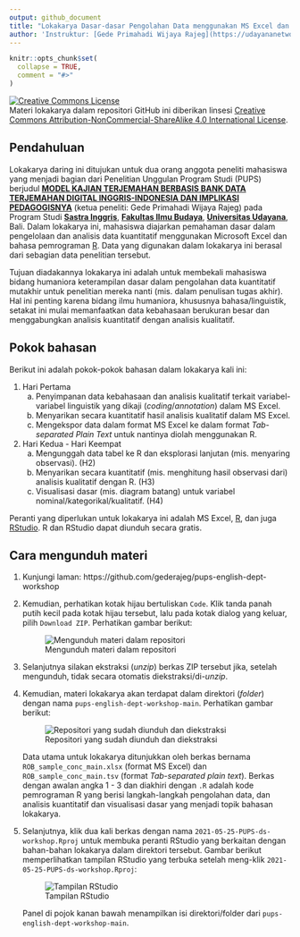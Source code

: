 ```yaml
---
output: github_document
title: "Lokakarya Dasar-dasar Pengolahan Data menggunakan MS Excel dan R - Penelitian Unggulan Program Studi (PUPS) "
author: 'Instruktur: [Gede Primahadi Wijaya Rajeg](https://udayananetworking.unud.ac.id/lecturer/880-gede-primahadi-wijaya-rajeg) <a itemprop="sameAs" content="https://orcid.org/0000-0002-2047-8621" href="https://orcid.org/0000-0002-2047-8621" target="orcid.widget" rel="noopener noreferrer" style="vertical-align:top;"><img src="https://orcid.org/sites/default/files/images/orcid_16x16.png" style="width:1em;margin-right:.5em;" alt="ORCID iD icon"></a>'
---
```


<!-- README.md is generated from README.Rmd. Please edit that file -->

```r
knitr::opts_chunk$set(
  collapse = TRUE,
  comment = "#>"
)
```


<a rel="license" href="http://creativecommons.org/licenses/by-nc-sa/4.0/"><img alt="Creative Commons License" style="border-width:0" src="https://i.creativecommons.org/l/by-nc-sa/4.0/88x31.png" /></a><br />Materi lokakarya dalam repositori GitHub ini diberikan linsesi <a rel="license" href="http://creativecommons.org/licenses/by-nc-sa/4.0/">Creative Commons Attribution-NonCommercial-ShareAlike 4.0 International License</a>.

<!-- badges: start -->
<!-- badges: end -->

## Pendahuluan

Lokakarya daring ini ditujukan untuk dua orang anggota peneliti mahasiswa yang menjadi bagian dari Penelitian Unggulan Program Studi (PUPS) berjudul [__MODEL KAJIAN TERJEMAHAN BERBASIS BANK DATA TERJEMAHAN DIGITAL INGGRIS-INDONESIA DAN IMPLIKASI PEDAGOGISNYA__](https://udayananetworking.unud.ac.id/lecturer/research/880-gede-primahadi-wijaya-rajeg/a-model-for-translation-study-based-on-english-indonesian-translation-database-and-its-pedagogical-implication-1179) (ketua peneliti: Gede Primahadi Wijaya Rajeg) pada Program Studi [__Sastra Inggris__](https://sasing.unud.ac.id), [__Fakultas Ilmu Budaya__](https://fib.unud.ac.id), [__Universitas Udayana__](https://www.unud.ac.id), Bali. Dalam lokakarya ini, mahasiswa diajarkan pemahaman dasar dalam pengelolaan dan analisis data kuantitatif menggunakan Microsoft Excel dan bahasa pemrograman [R](https://www.r-project.org). Data yang digunakan dalam lokakarya ini berasal dari sebagian data penelitian tersebut.

Tujuan diadakannya lokakarya ini adalah untuk membekali mahasiswa bidang humaniora keterampilan dasar dalam pengolahan data kuantitatif mutakhir untuk penelitian mereka nanti (mis. dalam penulisan tugas akhir). Hal ini penting karena bidang ilmu humaniora, khususnya bahasa/linguistik, setakat ini mulai memanfaatkan data kebahasaan berukuran besar dan menggabungkan analisis kuantitatif dengan analisis kualitatif.

## Pokok bahasan

Berikut ini adalah pokok-pokok bahasan dalam lokakarya kali ini:

1) Hari Pertama
    a) Penyimpanan data kebahasaan dan analisis kualitatif terkait variabel-variabel linguistik yang dikaji (*coding*/*annotation*) dalam MS Excel.
    a) Menyarikan secara kuantitatif hasil analisis kualitatif dalam MS Excel.
    a) Mengekspor data dalam format MS Excel ke dalam format *Tab-separated Plain Text* untuk nantinya diolah menggunakan R.
1) Hari Kedua - Hari Keempat
    a) Mengunggah data tabel ke R dan eksplorasi lanjutan (mis. menyaring observasi). (H2)
    a) Menyarikan secara kuantitatif (mis. menghitung hasil observasi dari) analisis kualitatif dengan R. (H3)
    a) Visualisasi dasar (mis. diagram batang) untuk variabel nominal/kategorikal/kualitatif. (H4)

Peranti yang diperlukan untuk lokakarya ini adalah MS Excel, [R](https://cran.r-project.org), dan juga [RStudio](https://www.rstudio.com/products/rstudio/download/). R dan RStudio dapat diunduh secara gratis.

## Cara mengunduh materi

1. Kunjungi laman: https://github.com/gederajeg/pups-english-dept-workshop

2. Kemudian, perhatikan kotak hijau bertuliskan `Code`. Klik tanda panah putih kecil pada kotak hijau tersebut, lalu pada kotak dialog yang keluar, pilih `Download ZIP`. Perhatikan gambar berikut:

    ![Mengunduh materi dalam repositori](pups-download-repo.png)

3. Selanjutnya silakan ekstraksi (*unzip*) berkas ZIP tersebut jika, setelah mengunduh, tidak secara otomatis diekstraksi/di-*unzip*.

4. Kemudian, materi lokakarya akan terdapat dalam direktori (*folder*) dengan nama `pups-english-dept-workshop-main`. Perhatikan gambar berikut:

    ![Repositori yang sudah diunduh dan diekstraksi](pups-downloaded-repo.png)

    Data utama untuk lokakarya ditunjukkan oleh berkas bernama `ROB_sample_conc_main.xlsx` (format MS Excel) dan `ROB_sample_conc_main.tsv` (format *Tab-separated plain text*). Berkas dengan awalan angka 1 - 3 dan diakhiri dengan `.R` adalah kode pemrograman R yang berisi langkah-langkah pengolahan data, dan analisis kuantitatif dan visualisasi dasar yang menjadi topik bahasan lokakarya.

5. Selanjutnya, klik dua kali berkas dengan nama `2021-05-25-PUPS-ds-workshop.Rproj` untuk membuka peranti RStudio yang berkaitan dengan bahan-bahan lokakarya dalam direktori tersebut. Gambar berikut memperlihatkan tampilan RStudio yang terbuka setelah meng-klik `2021-05-25-PUPS-ds-workshop.Rproj`:

    ![Tampilan RStudio](rstudio-session-first-open.png)
    
    Panel di pojok kanan bawah menampilkan isi direktori/folder dari `pups-english-dept-workshop-main`.